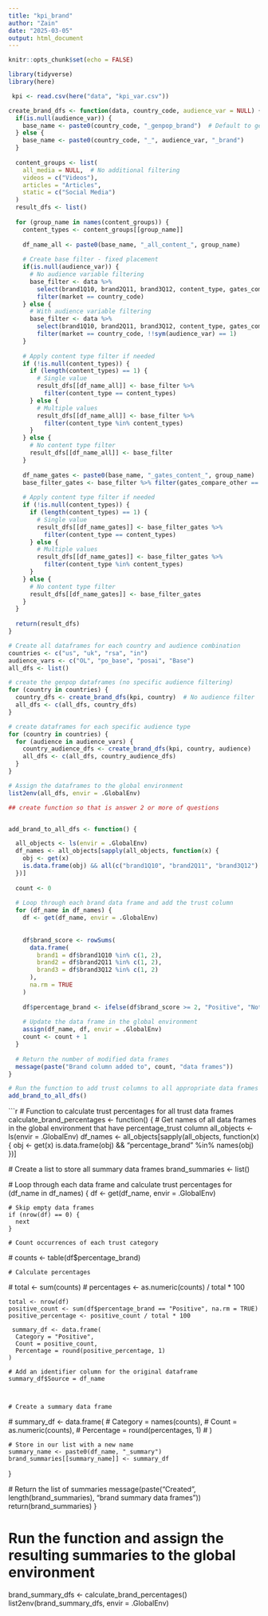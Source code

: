 ---
title: "kpi_brand"
author: "Zain"
date: "2025-03-05"
output: html_document
---

```{r setup, include=FALSE}
knitr::opts_chunk$set(echo = FALSE)
```

```{r}
library(tidyverse)
library(here)

```

```{r}

 kpi <- read.csv(here("data", "kpi_var.csv"))
```

```{r}
create_brand_dfs <- function(data, country_code, audience_var = NULL) {
  if(is.null(audience_var)) {
    base_name <- paste0(country_code, "_genpop_brand")  # Default to genpop if no audience specified
  } else {
    base_name <- paste0(country_code, "_", audience_var, "_brand")
  }
  
  content_groups <- list(
    all_media = NULL,  # No additional filtering
    videos = c("Videos"),
    articles = "Articles",
    static = c("Social Media")
  )
  result_dfs <- list()
  
  for (group_name in names(content_groups)) {
    content_types <- content_groups[[group_name]]
    
    df_name_all <- paste0(base_name, "_all_content_", group_name)
    
    # Create base filter - fixed placement
    if(is.null(audience_var)) {
      # No audience variable filtering
      base_filter <- data %>%
        select(brand1Q10, brand2Q11, brand3Q12, content_type, gates_compare_other, market) %>%
        filter(market == country_code)
    } else {
      # With audience variable filtering
      base_filter <- data %>%
        select(brand1Q10, brand2Q11, brand3Q12, content_type, gates_compare_other, market, !!sym(audience_var)) %>%
        filter(market == country_code, !!sym(audience_var) == 1)
    }
    
    # Apply content type filter if needed
    if (!is.null(content_types)) {
      if (length(content_types) == 1) {
        # Single value
        result_dfs[[df_name_all]] <- base_filter %>% 
          filter(content_type == content_types)
      } else {
        # Multiple values
        result_dfs[[df_name_all]] <- base_filter %>% 
          filter(content_type %in% content_types)
      }
    } else {
      # No content type filter
      result_dfs[[df_name_all]] <- base_filter
    }
    
    df_name_gates <- paste0(base_name, "_gates_content_", group_name)
    base_filter_gates <- base_filter %>% filter(gates_compare_other == 1)
    
    # Apply content type filter if needed
    if (!is.null(content_types)) {
      if (length(content_types) == 1) {
        # Single value
        result_dfs[[df_name_gates]] <- base_filter_gates %>% 
          filter(content_type == content_types)
      } else {
        # Multiple values
        result_dfs[[df_name_gates]] <- base_filter_gates %>% 
          filter(content_type %in% content_types)
      }
    } else {
      # No content type filter
      result_dfs[[df_name_gates]] <- base_filter_gates
    }
  }
  
  return(result_dfs)
}

# Create all dataframes for each country and audience combination
countries <- c("us", "uk", "rsa", "in")
audience_vars <- c("OL", "po_base", "posai", "Base")
all_dfs <- list()

# create the genpop dataframes (no specific audience filtering)
for (country in countries) {
  country_dfs <- create_brand_dfs(kpi, country)  # No audience filter
  all_dfs <- c(all_dfs, country_dfs)
}

# create dataframes for each specific audience type
for (country in countries) {
  for (audience in audience_vars) {
    country_audience_dfs <- create_brand_dfs(kpi, country, audience)
    all_dfs <- c(all_dfs, country_audience_dfs)
  }
}

# Assign the dataframes to the global environment
list2env(all_dfs, envir = .GlobalEnv)

```

```{r}
## create function so that is answer 2 or more of questions 


add_brand_to_all_dfs <- function() {

  all_objects <- ls(envir = .GlobalEnv)
  df_names <- all_objects[sapply(all_objects, function(x) {
    obj <- get(x)
    is.data.frame(obj) && all(c("brand1Q10", "brand2Q11", "brand3Q12") %in% names(obj))
  })]
  
  count <- 0
  
  # Loop through each brand data frame and add the trust column
  for (df_name in df_names) {
    df <- get(df_name, envir = .GlobalEnv)
    
  
    df$brand_score <- rowSums(
      data.frame(
        brand1 = df$brand1Q10 %in% c(1, 2),
        brand2 = df$brand2Q11 %in% c(1, 2),
        brand3 = df$brand3Q12 %in% c(1, 2)
      ),
      na.rm = TRUE
    )
    
    df$percentage_brand <- ifelse(df$brand_score >= 2, "Positive", "Not Positive")
    
    # Update the data frame in the global environment
    assign(df_name, df, envir = .GlobalEnv)
    count <- count + 1
  }
  
  # Return the number of modified data frames
  message(paste("Brand column added to", count, "data frames"))
}

# Run the function to add trust columns to all appropriate data frames
add_brand_to_all_dfs()

```

```{r}
# Function to calculate trust percentages for all trust data frames
calculate_brand_percentages <- function() {
  # Get names of all data frames in the global environment that have percentage_trust column
  all_objects <- ls(envir = .GlobalEnv)
  df_names <- all_objects[sapply(all_objects, function(x) {
    obj <- get(x)
    is.data.frame(obj) && "percentage_brand" %in% names(obj)
  })]
  
  # Create a list to store all summary data frames
  brand_summaries <- list()
  
  # Loop through each data frame and calculate trust percentages
  for (df_name in df_names) {
    df <- get(df_name, envir = .GlobalEnv)
    
    # Skip empty data frames
    if (nrow(df) == 0) {
      next
    }
    
    # Count occurrences of each trust category
   # counts <- table(df$percentage_brand)
    
    # Calculate percentages
   # total <- sum(counts)
  #  percentages <- as.numeric(counts) / total * 100
    
    
    total <- nrow(df)
    positive_count <- sum(df$percentage_brand == "Positive", na.rm = TRUE)
    positive_percentage <- positive_count / total * 100
   
     summary_df <- data.frame(
      Category = "Positive",
      Count = positive_count,
      Percentage = round(positive_percentage, 1)
    )
    
    # Add an identifier column for the original dataframe
    summary_df$Source = df_name
    
    
    
    # Create a summary data frame
   # summary_df <- data.frame(
    #  Category = names(counts),
     # Count = as.numeric(counts),
    #  Percentage = round(percentages, 1)
  #  )
    

    
    # Store in our list with a new name
    summary_name <- paste0(df_name, "_summary")
    brand_summaries[[summary_name]] <- summary_df
  }
  
  # Return the list of summaries
  message(paste("Created", length(brand_summaries), "brand summary data frames"))
  return(brand_summaries)
}

# Run the function and assign the resulting summaries to the global environment
brand_summary_dfs <- calculate_brand_percentages()
list2env(brand_summary_dfs, envir = .GlobalEnv)

